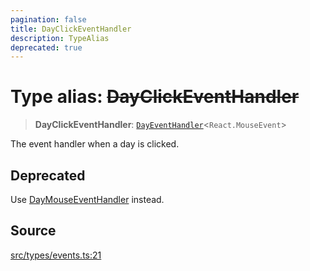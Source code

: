 ```yaml
---
pagination: false
title: DayClickEventHandler
description: TypeAlias
deprecated: true
---
```


# Type alias: ~~DayClickEventHandler~~

> **DayClickEventHandler**: [`DayEventHandler`](/api/latest/type-aliases/DayEventHandler.mdx)\<`React.MouseEvent`\>

The event handler when a day is clicked.

## Deprecated

Use [DayMouseEventHandler](/api/latest/type-aliases/DayMouseEventHandler.mdx) instead.

## Source

[src/types/events.ts:21](https://github.com/gpbl/react-day-picker/blob/575f9be39/src/types/events.ts#L21)
